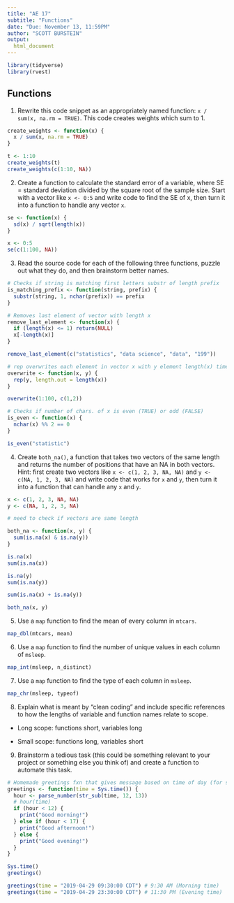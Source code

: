 ```yaml
---
title: "AE 17"
subtitle: "Functions"
date: "Due: November 13, 11:59PM"
author: "SCOTT BURSTEIN"
output: 
  html_document
---
```


```r
library(tidyverse)
library(rvest)
```

## Functions

1. Rewrite this code snippet as an appropriately named function: 
`x / sum(x, na.rm = TRUE)`.  This code creates weights which sum to 1.

```r
create_weights <- function(x) {
  x / sum(x, na.rm = TRUE)
}

t <- 1:10
create_weights(t)
create_weights(c(1:10, NA))
```


2. Create a function to calculate the standard error of a variable, where SE = 
standard deviation divided by the square root of the sample size. Start with a
vector like `x <- 0:5` and write code to find the SE of x, then turn it into a 
function to handle any vector `x`.

```r

se <- function(x) {
  sd(x) / sqrt(length(x))
}

x <- 0:5
se(c(1:100, NA))

```


3. Read the source code for each of the following three functions, puzzle out 
what they do, and then brainstorm better names.

```r

# Checks if string is matching first letters substr of length prefix
is_matching_prefix <- function(string, prefix) {
  substr(string, 1, nchar(prefix)) == prefix
}

# Removes last element of vector with length x
remove_last_element <- function(x) {
  if (length(x) <= 1) return(NULL)
  x[-length(x)]
}

remove_last_element(c("statistics", "data science", "data", "199"))

# rep overwrites each element in vector x with y element length(x) times
overwrite <- function(x, y) {
  rep(y, length.out = length(x))
}

overwrite(1:100, c(1,2))

# Checks if number of chars. of x is even (TRUE) or odd (FALSE)
is_even <- function(x) {
  nchar(x) %% 2 == 0
}

is_even("statistic")

```

4. Create `both_na()`, a function that takes two vectors of the same length and 
returns the number of positions that have an NA in both vectors.  Hint: first 
create two vectors like `x <- c(1, 2, 3, NA, NA)` and `y <- c(NA, 1, 2, 3, NA)` 
and write code that works for `x` and `y`, then turn it into a function that can 
handle any `x` and `y`.

```r
x <- c(1, 2, 3, NA, NA)
y <- c(NA, 1, 2, 3, NA)

# need to check if vectors are same length

both_na <- function(x, y) {
  sum(is.na(x) & is.na(y))
}

is.na(x)
sum(is.na(x))

is.na(y)
sum(is.na(y))

sum(is.na(x) + is.na(y))

both_na(x, y)
```


5. Use a `map` function to find the mean of every column in `mtcars`.

```r
map_dbl(mtcars, mean)
```


6. Use a `map` function to find the number of unique values in each column of
`msleep`.

```r
map_int(msleep, n_distinct)
```


7. Use a `map` function to find the type of each column in `msleep`.

```r
map_chr(msleep, typeof)
```


8. Explain what is meant by "clean coding" and include specific references to how 
the lengths of variable and function names relate to scope.

- Long scope: functions short, variables long

- Small scope: functions long, variables short

9. Brainstorm a tedious task (this could be something relevant to your project 
or something else you think of) and create a function to automate this task.

```r

# Homemade greetings fxn that gives message based on time of day (for server)
greetings <- function(time = Sys.time()) {
  hour <- parse_number(str_sub(time, 12, 13))
  # hour(time)
  if (hour < 12) {
    print("Good morning!")
  } else if (hour < 17) {
    print("Good afternoon!")
  } else {
    print("Good evening!")
  }
}

Sys.time()
greetings()

greetings(time = "2019-04-29 09:30:00 CDT") # 9:30 AM (Morning time)
greetings(time = "2019-04-29 23:30:00 CDT") # 11:30 PM (Evening time)

```

